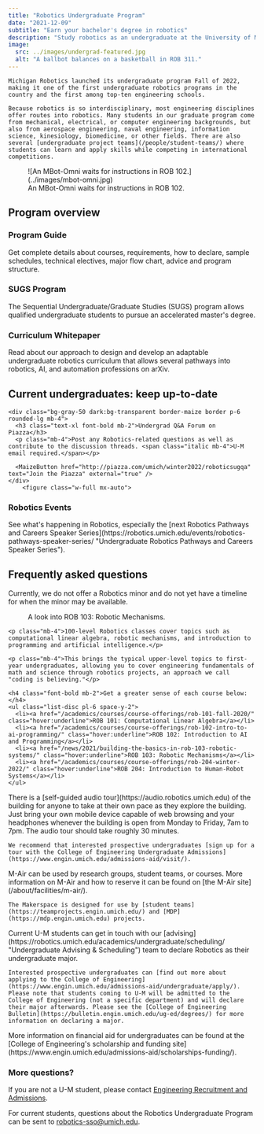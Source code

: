 ```yaml
---
title: "Robotics Undergraduate Program"
date: "2021-12-09"
subtitle: "Earn your bachelor's degree in robotics"
description: "Study robotics as an undergraduate at the University of Michigan."
image:
  src: ../images/undergrad-featured.jpg
  alt: "A ballbot balances on a basketball in ROB 311."
---
```


<TextWithImage imageSlot="right">
  <div slot="text">
    
    Michigan Robotics launched its undergraduate program Fall of 2022, making it one of the first undergraduate robotics programs in the country and the first among top-ten engineering schools.

    Because robotics is so interdisciplinary, most engineering disciplines offer routes into robotics. Many students in our graduate program come from mechanical, electrical, or computer engineering backgrounds, but also from aerospace engineering, naval engineering, information science, kinesiology, biomedicine, or other fields. There are also several [undergraduate project teams](/people/student-teams/) where students can learn and apply skills while competing in international competitions.
  </div>
  <figure slot="image">
    ![An MBot-Omni waits for instructions in ROB 102.](../images/mbot-omni.jpg)
    <figcaption>An MBot-Omni waits for instructions in ROB 102.</figcaption>
  </figure>
</TextWithImage>

## Program overview

<TwoColumn>
  <div slot="left">
    <div class="card-padded surface border border-arboretumBlue border-2 dark:border dark:border-arboretumBlue/40">
      <h3 class="text-xl font-bold mb-2">Program Guide</h3>
      <p class="mb-4">Get complete details about courses, requirements, how to declare, sample schedules, technical electives, major flow chart, advice and program structure.</p>
      <MaizeButton href="http://robotics.umich.edu/undergrad-guide" text="View program guide" external="true" />
    </div>
    <div class="card-padded surface-accent mt-8">
  <h3 class="text-xl font-bold mb-2">SUGS Program</h3>
  <p class="mb-4">The Sequential Undergraduate/Graduate Studies (SUGS) program allows qualified undergraduate students to pursue an accelerated master's degree.</p>
  <MaizeButton href="https://robotics.umich.edu/academics/graduate/sugs/" text="Learn about SUGS" />
</div>

  </div>

  <div slot="right">
    <div class="card-padded surface-alternative">
      <h3 class="text-xl font-bold mb-2">Curriculum Whitepaper</h3>
      <p class="mb-4">Read about our approach to design and develop an adaptable undergraduate robotics curriculum that allows several pathways into robotics, AI, and automation professions on arXiv.</p>
      <MaizeButton href="https://arxiv.org/abs/2308.06905v1" text="Read whitepaper" external="true" />
    </div>

  </div>
</TwoColumn>


## Current undergraduates: keep up-to-date

<TwoColumn>
  <div slot="left">

    <div class="bg-gray-50 dark:bg-transparent border-maize border p-6 rounded-lg mb-4">
      <h3 class="text-xl font-bold mb-2">Undergrad Q&A Forum on Piazza</h3>
      <p class="mb-4">Post any Robotics-related questions as well as contribute to the discussion threads. <span class="italic mb-4">U-M email required.</span></p>
      
      <MaizeButton href="http://piazza.com/umich/winter2022/roboticsugqa" text="Join the Piazza" external="true" />
    </div>
        <figure class="w-full mx-auto">
  <VideoCenter url="https://youtu.be/NQMwmg6k0Oo" caption="This Robotics Undergraduate Advising Super Session, which took place in March 2025, covers information on the degree and several courses currently offered." />
</figure>
  </div>

  <div slot="right">
    <div class="bg-gray-50 dark:bg-transparent border-maize border p-6 rounded-lg">
      <h3 class="text-xl font-bold mb-2">Robotics Events</h3>
      <p class="mb-4">See what's happening in Robotics, especially the [next Robotics Pathways and Careers Speaker Series](https://robotics.umich.edu/events/robotics-pathways-speaker-series/ "Undergraduate Robotics Pathways and Careers Speaker Series").</p>
      <MaizeButton href="https://events.umich.edu/group/3998" text="View events" external="true" />
    </div>
  </div>
</TwoColumn>

## Frequently asked questions

<div class="space-y-4">
  <Accordion title="Can I get a minor in robotics?">
    Currently, we do not offer a Robotics minor and do not yet have a timeline for when the minor may be available.
  </Accordion>

  <Accordion title="What are introductory Robotics classes like?">
    <div class="mb-6">
      <figure>
        <YouTube id="95xv9ae5rcE" />
        <figcaption class="text-center mt-2">A look into ROB 103: Robotic Mechanisms.</figcaption>
      </figure>
    </div>

    <p class="mb-4">100-level Robotics classes cover topics such as computational linear algebra, robotic mechanisms, and introduction to programming and artificial intelligence.</p>

    <p class="mb-4">This brings the typical upper-level topics to first-year undergraduates, allowing you to cover engineering fundamentals of math and science through robotics projects, an approach we call "coding is believing."</p>

    <h4 class="font-bold mb-2">Get a greater sense of each course below:</h4>
    <ul class="list-disc pl-6 space-y-2">
      <li><a href="/academics/courses/course-offerings/rob-101-fall-2020/" class="hover:underline">ROB 101: Computational Linear Algebra</a></li>
      <li><a href="/academics/courses/course-offerings/rob-102-intro-to-ai-programming/" class="hover:underline">ROB 102: Introduction to AI and Programming</a></li>
      <li><a href="/news/2021/building-the-basics-in-rob-103-robotic-systems/" class="hover:underline">ROB 103: Robotic Mechanisms</a></li>
      <li><a href="/academics/courses/course-offerings/rob-204-winter-2022/" class="hover:underline">ROB 204: Introduction to Human-Robot Systems</a></li>
    </ul>
  </Accordion>

  <Accordion title="How can I get a tour of the new building?">
    There is a [self-guided audio tour](https://audio.robotics.umich.edu) of the building for anyone to take at their own pace as they explore the building. Just bring your own mobile device capable of web browsing and your headphones whenever the building is open from Monday to Friday, 7am to 7pm. The audio tour should take roughly 30 minutes.

    We recommend that interested prospective undergraduates [sign up for a tour with the College of Engineering Undergraduate Admissions](https://www.engin.umich.edu/admissions-aid/visit/).
  </Accordion>

  <Accordion title="How can I use Robotics' facilities and resources like M-Air or the Makerspace?">
    M-Air can be used by research groups, student teams, or courses. More information on M-Air and how to reserve it can be found on [the M-Air site](/about/facilities/m-air/).

    The Makerspace is designed for use by [student teams](https://teamprojects.engin.umich.edu/) and [MDP](https://mdp.engin.umich.edu) projects.
  </Accordion>

  <Accordion title="How do I apply as an undergraduate?">
    Current U-M students can get in touch with our [advising](https://robotics.umich.edu/academics/undergraduate/scheduling/ "Undergraduate Advising & Scheduling") team to declare Robotics as their undergraduate major.

    Interested prospective undergraduates can [find out more about applying to the College of Engineering](https://www.engin.umich.edu/admissions-aid/undergraduate/apply/). Please note that students coming to U-M will be admitted to the College of Engineering (not a specific department) and will declare their major afterwards. Please see the [College of Engineering Bulletin](https://bulletin.engin.umich.edu/ug-ed/degrees/) for more information on declaring a major.
  </Accordion>

  <Accordion title="How do I find out about or apply for financial aid?">
    More information on financial aid for undergraduates can be found at the [College of Engineering's scholarship and funding site](https://www.engin.umich.edu/admissions-aid/scholarships-funding/).
  </Accordion>
</div>

<div class="card-padded surface-secondary">
  <h3 class="text-xl font-bold mb-4">More questions?</h3>
  <p class="mb-4">If you are not a U-M student, please contact <a href="https://www.engin.umich.edu/admissions-aid/undergraduate/">Engineering Recruitment and Admissions</a>.</p>
  <p>For current students, questions about the Robotics Undergraduate Program can be sent to <a href="mailto:robotics-sso@umich.edu">robotics-sso@umich.edu</a>.</p>
</div>


<figure class="w-full mx-auto md:w-1/2">
<NewsCard 
  href="/news/2022/new-u-m-undergraduate-robotics-program" 
  title="New U-M Undergraduate Robotics Program" 
  date="2022-09-01" 
  slug="new-u-m-undergraduate-robotics-program"
  excerpt="The new undergraduate program in robotics at Michigan Engineering will empower students to practice the full spectrum of robotics—including underwater, wheeled, legged, flying and medical robots—at U-M's 134,000-square-foot Ford Motor Company Robotics Building."
  image={{
    src: import('/src/content/news/2022/images/DSC02584-scaled.jpg'),  // Update this path to match your actual image
    alt: "The Michigan Robotics building"
  }}
  isLarge={true}
/>
</figure>